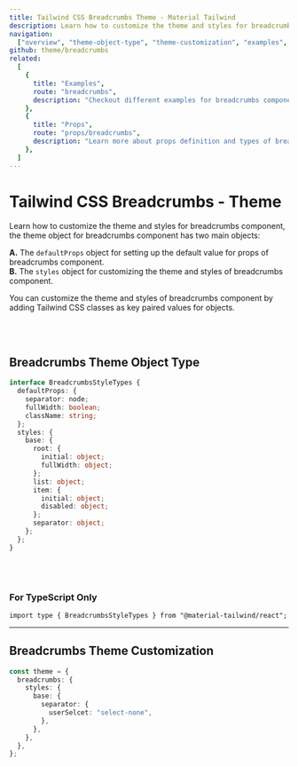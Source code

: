 ```yaml
---
title: Tailwind CSS Breadcrumbs Theme - Material Tailwind
description: Learn how to customize the theme and styles for breadcrumbs component.
navigation:
  ["overview", "theme-object-type", "theme-customization", "examples", "props"]
github: theme/breadcrumbs
related:
  [
    {
      title: "Examples",
      route: "breadcrumbs",
      description: "Checkout different examples for breadcrumbs component.",
    },
    {
      title: "Props",
      route: "props/breadcrumbs",
      description: "Learn more about props definition and types of breadcrumbs component.",
    },
  ]
---
```


# Tailwind CSS Breadcrumbs - Theme

<span id="overview" className="scroll-mt-48" />

Learn how to customize the theme and styles for breadcrumbs component, the theme object for breadcrumbs component has two main objects:

**A.** The <Code>defaultProps</Code> object for setting up the default value for props of breadcrumbs component.<br />
**B.** The <Code>styles</Code> object for customizing the theme and styles of breadcrumbs component.<br />

You can customize the theme and styles of breadcrumbs component by adding Tailwind CSS classes as key paired values for objects.

<br />
<br />

## Breadcrumbs Theme Object Type

<span id="theme-object-type" className="scroll-mt-48" />

```ts
interface BreadcrumbsStyleTypes {
  defaultProps: {
    separator: node;
    fullWidth: boolean;
    className: string;
  };
  styles: {
    base: {
      root: {
        initial: object;
        fullWidth: object;
      };
      list: object;
      item: {
        initial: object;
        disabled: object;
      };
      separator: object;
    };
  };
}
```

<br />
<br />

### For TypeScript Only

```tsx
import type { BreadcrumbsStyleTypes } from "@material-tailwind/react";
```

---

## Breadcrumbs Theme Customization

<span id="theme-customization" className="scroll-mt-48" />

```ts
const theme = {
  breadcrumbs: {
    styles: {
      base: {
        separator: {
          userSelcet: "select-none",
        },
      },
    },
  },
};
```

<span id="examples" className="scroll-mt-48" />
<span id="props" className="scroll-mt-48" />
